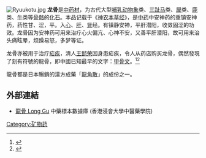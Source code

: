 {{Other uses|龙骨 (消歧义)}}
{{ctm}}
[[File:Ryuukotu.jpg|thumb]]
'''龙骨'''是[[中药材|中药材]]，为古代大型[[哺乳动物|哺乳动物]][[象|象]]类、[[三趾马|三趾马]]类、[[犀|犀]]类、[[鹿|鹿]]类、[[牛|牛]]类等[[骨骼|骨骼]]的[[化石|化石]]。本品记载于《[[神农本草经|神农本草经]]》，是[[中药|中药]]中安神药的重镇安神药，药性甘、涩，平。入[[手少阴心经|心]]、[[足厥阴肝经|肝]]、[[足少阴肾经|肾]]经。有镇静安神，平肝潜阳，收敛固涩的功效。龙骨因为安神药可用来治疗心火偏亢、心神不安，又善平肝潜阳，故可用来治头痛眩晕，烦躁易怒，多梦等证。

龙骨亦被用于治疗[[疟疾|疟疾]]，清人[[王懿荣|王懿荣]]因身患疟疾，令人从药店购买龙骨，偶然發現了刻有符號的龍骨，即中國已知最早的文字：[[甲骨文|甲骨文]]。<ref>{{Cite book|chapter=第三章　考古学からの探索|url=https://www.worldcat.org/oclc/54683140|publisher=講談社|location=東京|isbn=4-06-212165-4|oclc=54683140|first=秀典|last=岡村|title=夏王朝：王権誕生の考古学|year=2003|pages=91}}</ref><ref>{{Cite web|title=疟疾，人类50万年的敌人|url=https://world.huanqiu.com/article/9CaKrnKlaoE|accessdate=2021-02-25|author=宋海博|date=2019-06-27|work=world.huanqiu.com|publisher=环球时报}}</ref>

龍骨都是日本暢銷的漢方成藥「[[龍角散|龍角散]]」的成份之一。

==外部連結==
* [http://libproject.hkbu.edu.hk/was40/detail?channelid=44273&searchword=herb_id=D00510 龍骨 Long Gu]{{Wayback|url=http://libproject.hkbu.edu.hk/was40/detail?channelid=44273&searchword=herb_id=D00510 |date=20160304095407 }} 中藥標本數據庫 (香港浸會大學中醫藥學院) {{zh-hant}}{{en}}

{{中醫小作品}}
[[Category:矿物药|Category:矿物药]]